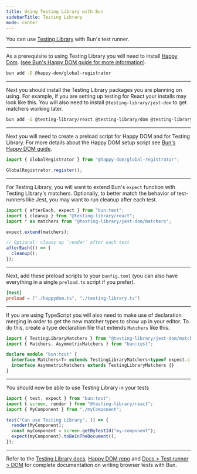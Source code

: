 ---
title: Using Testing Library with Bun
sidebarTitle: Testing Library
mode: center
---

You can use [Testing Library](https://testing-library.com/) with Bun's test runner.

---

As a prerequisite to using Testing Library you will need to install [Happy Dom](https://github.com/capricorn86/happy-dom). ([see Bun's Happy DOM guide for more information](https://bun.sh/guides/test/happy-dom)).

```sh terminal icon="terminal"
bun add -D @happy-dom/global-registrator
```

---

Next you should install the Testing Library packages you are planning on using. For example, if you are setting up testing for React your installs may look like this. You will also need to install `@testing-library/jest-dom` to get matchers working later.

```sh terminal icon="terminal"
bun add -D @testing-library/react @testing-library/dom @testing-library/jest-dom
```

---

Next you will need to create a preload script for Happy DOM and for Testing Library. For more details about the Happy DOM setup script see [Bun's Happy DOM guide](https://bun.sh/guides/test/happy-dom).

```ts happydom.ts icon="/icons/typescript.svg"
import { GlobalRegistrator } from "@happy-dom/global-registrator";

GlobalRegistrator.register();
```

---

For Testing Library, you will want to extend Bun's `expect` function with Testing Library's matchers. Optionally, to better match the behavior of test-runners like Jest, you may want to run cleanup after each test.

```ts testing-library.ts icon="/icons/typescript.svg"
import { afterEach, expect } from "bun:test";
import { cleanup } from "@testing-library/react";
import * as matchers from "@testing-library/jest-dom/matchers";

expect.extend(matchers);

// Optional: cleans up `render` after each test
afterEach(() => {
  cleanup();
});
```

---

Next, add these preload scripts to your `bunfig.toml` (you can also have everything in a single `preload.ts` script if you prefer).

```toml bunfig.toml icon="settings"
[test]
preload = ["./happydom.ts", "./testing-library.ts"]
```

---

If you are using TypeScript you will also need to make use of declaration merging in order to get the new matcher types to show up in your editor. To do this, create a type declaration file that extends `Matchers` like this.

```ts matchers.d.ts icon="/icons/typescript.svg"
import { TestingLibraryMatchers } from "@testing-library/jest-dom/matchers";
import { Matchers, AsymmetricMatchers } from "bun:test";

declare module "bun:test" {
  interface Matchers<T> extends TestingLibraryMatchers<typeof expect.stringContaining, T> {}
  interface AsymmetricMatchers extends TestingLibraryMatchers {}
}
```

---

You should now be able to use Testing Library in your tests

```ts matchers.d.ts icon="/icons/typescript.svg"
import { test, expect } from "bun:test";
import { screen, render } from "@testing-library/react";
import { MyComponent } from "./myComponent";

test("Can use Testing Library", () => {
  render(MyComponent);
  const myComponent = screen.getByTestId("my-component");
  expect(myComponent).toBeInTheDocument();
});
```

---

Refer to the [Testing Library docs](https://testing-library.com/), [Happy DOM repo](https://github.com/capricorn86/happy-dom) and [Docs > Test runner > DOM](https://bun.sh/docs/test/dom) for complete documentation on writing browser tests with Bun.

